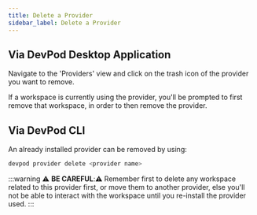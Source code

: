 ```yaml
---
title: Delete a Provider
sidebar_label: Delete a Provider
---
```


## Via DevPod Desktop Application

Navigate to the 'Providers' view and click on the trash icon of the provider
you want to remove.

If a workspace is currently using the provider, you'll be prompted to first
remove that workspace, in order to then remove the provider.

## Via DevPod CLI

An already installed provider can be removed by using:

```sh
devpod provider delete <provider name>
```

:::warning
⚠️ **BE CAREFUL**:⚠️
Remember first to delete any workspace related to this provider first, or move
them to another provider, else you'll not be able to interact with the workspace
until you re-install the provider used.
:::
